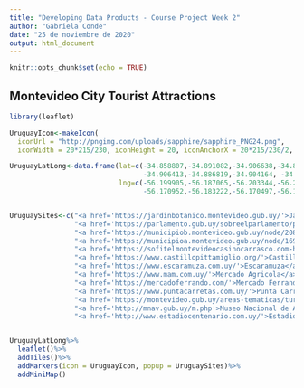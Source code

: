 ---
title: "Developing Data Products - Course Project Week 2"
author: "Gabriela Conde"
date: "25 de noviembre de 2020"
output: html_document
---

```{r setup, include=FALSE}
knitr::opts_chunk$set(echo = TRUE)
```

## Montevideo City Tourist Attractions

```{r echo=FALSE, comment="", message=FALSE, warning=FALSE}
library(leaflet)

UruguayIcon<-makeIcon( 
  iconUrl = "http://pngimg.com/uploads/sapphire/sapphire_PNG24.png",
  iconWidth = 20*215/230, iconHeight = 20, iconAnchorX = 20*215/230/2, iconAnchorY = 16)

UruguayLatLong<-data.frame(lat=c(-34.858807,-34.891082,-34.906638,-34.888376,-34.890371, -34.920928,
                                 -34.906413,-34.886819,-34.904164, -34.924030,-34.906383, -34.913782,-34.894532),
                           lng=c(-56.199905,-56.187065,-56.203344,-56.259863,-56.055195,-56.149782,
                                 -56.170952,-56.183222,-56.170497,-56.158547,-56.186143,-56.164572, -56.152836))


UruguaySites<-c("<a href='https://jardinbotanico.montevideo.gub.uy/'>Jardin Botanico</a>",
                "<a href='https://parlamento.gub.uy/sobreelparlamento/palacio/'>Palacio Legislativo</a>",
                "<a href='https://municipiob.montevideo.gub.uy/node/208'>Plaza Matriz</a>",
                "<a href='https://municipioa.montevideo.gub.uy/node/169'>Fortaleza del Cerro</a>",
                "<a href='https://sofitelmontevideocasinocarrasco.com-hotel.com/es/'>Sofitel Casino</a>",
                "<a href='https://www.castillopittamiglio.org/'>Castillo Pittamiglio</a>",
                "<a href='https://www.escaramuza.com.uy/'>Escaramuza</a>",
                "<a href='https://www.mam.com.uy/'>Mercado Agricola</a>",
                "<a href='https://mercadoferrando.com/'>Mercado Ferrando</a>",
                "<a href='https://www.puntacarretas.com.uy/'>Punta Carretas Shopping</a>",
                "<a href='https://montevideo.gub.uy/areas-tematicas/turismo/mirador-panoramico'>Mirador Panoramico de Montevideo</a>",
                "<a href='http://mnav.gub.uy/m.php'>Museo Nacional de Artes Visuales</a>",
                "<a href='http://www.estadiocentenario.com.uy/'>Estadio Centenario</a>")


UruguayLatLong%>%
  leaflet()%>%
  addTiles()%>%
  addMarkers(icon = UruguayIcon, popup = UruguaySites)%>%
  addMiniMap()



```
